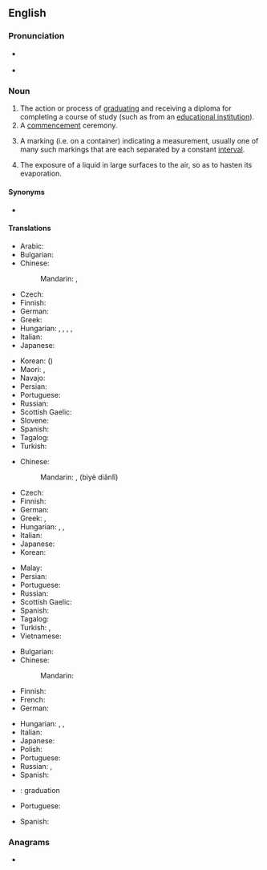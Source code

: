 ==English==

===Pronunciation===
* {{a|GenAm}} {{IPA|/ˌɡɹædʒuˈeɪʃən/|lang=en}}
* {{rhymes|eɪʃən|lang=en}}

===Noun===
{{en-noun|~}}

# The action or process of [[graduate|graduating]] and receiving a diploma for completing a course of study (such as from an [[educational institution]]).
# A [[commencement]] ceremony.
# {{lb|en|sciences}} A marking (i.e. on a container) indicating a measurement, usually one of many such markings that are each separated by a constant [[interval]].
# The exposure of a liquid in large surfaces to the air, so as to hasten its evaporation.

====Synonyms====
* {{sense|marking}} {{l|en|scale}}

====Translations====
{{trans-top|the action or process of graduating}}
* Arabic: {{t|ar|تَخَرُّج|m}}
* Bulgarian: {{t|bg|абсолвиране|n|sc=Cyrl}}
* Chinese:
*: Mandarin: {{t+|cmn|畢業|sc=Hani}}, {{t+|cmn|毕业|tr=bìyè|sc=Hani}}
* Czech: {{t|cs|promoce|f}}
* Finnish: {{t+|fi|valmistuminen}}
* German: {{t+|de|Abschluss|m}}
* Greek: {{t+|el|αποφοίτηση|f}}
* Hungarian: {{t|hu|diplomaszerzés}}, {{t|hu|diplomázás}}, {{t|hu|lediplomázás}}, {{t|hu|[[egyetem]]/[[főiskola]] [[elvégzés]]e}}, {{q|from high school}} {{t|hu|[[középiskola]] [[elvégzés]]e}}
* Italian: {{t|it|graduazione|f}}
* Japanese: {{t+|ja|卒業|tr=そつぎょう, sotsugyō|sc=Jpan}}
{{trans-mid}}
* Korean: {{t+|ko|졸업}} ({{t+|ko|卒業}})
* Maori: {{t|mi|whakapōtaetanga}}, {{t|mi|whakawhiwhinga}}
* Navajo: {{t|nv|daʼiiłtááh}}
* Persian: {{t|fa|فارغ التحصیلی}}
* Portuguese: {{t+|pt|formatura|f}}
* Russian: {{t+|ru|оконча́ние|n}} {{qualifier|уче́бного заведе́ния}}
* Scottish Gaelic: {{t|gd|ceumnachadh|m}}
* Slovene: {{t|sl|matura|f}}
* Spanish: {{t+|es|graduación|f}}
* Tagalog: {{t|tl|pagtatapos}}
* Turkish: {{t+|tr|mezuniyet}}
{{trans-bottom}}

{{trans-top|a commencement ceremony}}
* Chinese:
*: Mandarin: {{l|cmn|畢業}}{{l|cmn|典禮}}, {{l|cmn|毕业}}{{l|cmn|典礼}} (bìyè diǎnlǐ)
* Czech: {{t|cs|promoce|f}}
* Finnish: {{t|fi|valmistujaiset}}
* German: {{t|de|Abschlussfeier|f}}
* Greek: {{t+|el|αποφοίτηση|f}}, {{t|el|[[τελετή]] [[αποφοίτηση|αποφοίτησης]]|f}}
* Hungarian: {{t|hu|diplomaosztás}}, {{t|hu|[[diplomaosztó]]/[[diplomaátadó]] [[ünnepség]]/[[ünnepély]]}}, {{q|from primary school or high school}} {{t+|hu|ballagás}}
* Italian: {{t|it|graduazione|f}}
* Japanese: {{t+|ja|卒業式|tr=そつぎょうしき, sotsugyōshiki|sc=Jpan}}
* Korean: {{t|ko|졸업식}}
{{trans-mid}}
* Malay: {{t|ms|konvokesyen}}
* Persian: {{t|fa|جشن فارغ التحصیلی}}
* Portuguese: {{t+|pt|graduação|f}}
* Russian: {{t+|ru|церемо́ния|f}} {{qualifier|вруче́ния дипло́мов}}
* Scottish Gaelic: {{t|gd|ceumnachadh|m}}
* Spanish: {{t+|es|graduación|f}}
* Tagalog: {{t|tl|pagtatapos}}
* Turkish: {{t+|tr|mezuniyet}}, {{t|tr|[[mezuniyet]] [[tören|töreni]]}}
* Vietnamese: {{t|vi|lễ tốt nghiệp}}
{{trans-bottom}}

{{trans-top|a marking (i.e. on a container) indicating a measurement}}
* Bulgarian: {{t|bg|градуиране|n|sc=Cyrl}}
* Chinese:
*: Mandarin: {{t+|cmn|刻度|tr=kèdù|sc=Hans}}
* Finnish: {{t+|fi|asteikko}}
* French: {{t+|fr|graduation|f}}
* German: {{t|de|Graduierung|f}}
{{trans-mid}}
* Hungarian: {{t|hu|fokbeosztás}}, {{t|hu|fokjelölés}}, {{t|hu|[[fokozat]]okra [[osztás]]}}
* Italian: {{t|it|graduazione|f}}
* Japanese: {{t+|ja|目盛り|tr=めもり, memori|sc=Jpan}}
* Polish: {{t+|pl|wskaz|m}}
* Portuguese: {{t+|pt|graduação|f}}
* Russian: {{t+|ru|градуиро́вка|f}}, {{t+|ru|деление|alt=деле́ния|n-p}}
* Spanish: {{t+|es|graduación|f}}
{{trans-bottom}}

{{trans-top|the exposure of a liquid in large surfaces to the air}}
{{trans-mid}}
{{trans-bottom}}

{{checktrans-top}}
* {{ttbc|ia}}: graduation
* Portuguese: {{t+|pt|graduação|f}}
{{trans-mid}}
* Spanish: {{t+check|es|graduación}}
{{trans-bottom}}

===Anagrams===
* {{anagrams|en|a=aadginortu|argonautid}}